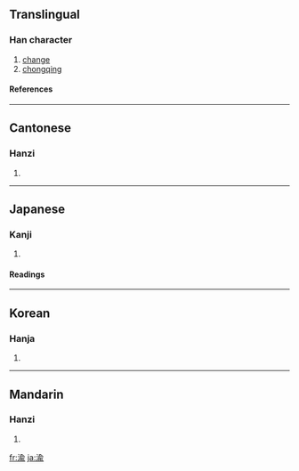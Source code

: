 ==Translingual==
===Han character===
{{Han char|rn=85|rad=水|as=09|sn=12|four=3812<sub>1</sub>|canj=水人一弓 (EOMN), X水人一弓 (XEOMN)}}
# [[change]]
# [[chongqing]]
====References====
{{Han ref|kx=0633.450|dkj=17761|dj=1040.040|hdz=31681.120|uh=6E1D|ud=28189|bh=B4FC|bd=46332}}

----
==Cantonese==
===Hanzi===
{{yue-hanzi|jyut=|y=yu4}}
# {{defn|Cantonese}}

----
==Japanese==
===Kanji===
{{ja-kanji|grade=|rs=水09}}
# {{defn|Japanese}} 
====Readings====
{{ja-readings|on=[[ゆ]] (yu)|kun=[[かわる]] (kawaru)}}

----
==Korean==
===Hanja===
{{ko-hanja|hangeul=투|eumhun=|rv=tu|mr=t'u|y=thwu}}
# {{defn|Korean}}

----
==Mandarin==
===Hanzi===
{{cmn-hanzi|pin=[[yú]] ([[yu2]])|wg=yü<sup>2</sup>}}
# {{defn|Mandarin}}

[[fr:渝]]
[[ja:渝]]